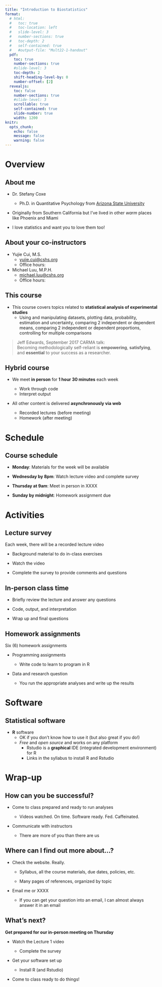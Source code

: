 ```yaml
---
title: "Introduction to Biostatistics"
format:
  # html: 
  #   toc: true
  #   toc-location: left
  #   slide-level: 3
  #   number-sections: true
  #   toc-depth: 2
  #   self-contained: true
  #   #output-file: "Mult22-1-handout"
  pdf: 
    toc: true
    number-sections: true
    #slide-level: 3
    toc-depth: 2
    shift-heading-level-by: 0
    number-offset: [2]
  revealjs:
    toc: false
    number-sections: true
    #slide-level: 3
    scrollable: true
    self-contained: true
    slide-number: true
    width: 1200
knitr: 
  opts_chunk:
    echo: false
    message: false
    warning: false
---
```


# Overview

## About me

- Dr. Stefany Coxe
  - Ph.D. in Quantitative Psychology from [Arizona State University](https://psychology.asu.edu/degree/graduate/quantitative-psychology)

- Originally from Southern California but I've lived in other *warm* places like Phoenix and Miami

- I love statistics and want you to love them too!

## About your co-instructors

* Yujie Cui, M.S.
    * [yujie.cui@cshs.org](yujie.cui@cshs.org)
    * Office hours:
* Michael Luu, M.P.H.
    * [michael.luu@cshs.org](michael.luu@cshs.org)
    * Office hours:

## This course

- This course covers topics related to **statistical analysis of experimental studies**
  - Using and manipulating datasets, plotting data, probability, estimation and uncertainty, comparing 2 independent or dependent means, comparing 2 independent or dependent proportions, controlling for multiple comparisons 
    
> Jeff Edwards, September 2017 CARMA talk: \
Becoming methodologically self-reliant is **empowering**, **satisfying**, and **essential** to your success as a researcher.

## Hybrid course

- We meet **in person** for **1 hour 30 minutes** each week 

  - Work through code  
  - Interpret output

- All other content is delivered **asynchronously via web**

  - Recorded lectures (before meeting)  
  - Homework (after meeting)  

# Schedule

## Course schedule

- **Monday**: Materials for the week will be available 

- **Wednesday by 8pm**: Watch lecture video and complete survey 

- **Thursday at 9am**: Meet in person in XXXX 

- **Sunday by midnight**: Homework assignment due 

# Activities

## Lecture survey

Each week, there will be a recorded lecture video

- Background material to do in-class exercises

- Watch the video

- Complete the survey to provide comments and questions

## In-person class time

- Briefly review the lecture and answer any questions

- Code, output, and interpretation

- Wrap up and final questions

## Homework assignments

Six (6) homework assignments

- Programming assignments
  
  - Write code to learn to program in R

- Data and research question 

  - You run the appropriate analyses and write up the results 

# Software

## Statistical software

- **R** software
  - OK if you don't know how to use it (but also great if you do!)
  - *Free* and *open source* and works on any platform 
    - Rstudio is a **graphical** IDE (integrated development environment) for R
    - Links in the syllabus to install R and Rstudio

# Wrap-up

## How can you be successful?

- Come to class prepared and ready to run analyses 

    - Videos watched. On time. Software ready. Fed. Caffeinated.

- Communicate with instructors

    - There are more of you than there are us
    
## Where can I find out more about...?

- Check the website. Really.

    - Syllabus, all the course materials, due dates, policies, etc.
    
    - Many pages of references, organized by topic

- Email me or XXXX

    - If you can get your question into an email, I can almost always answer it in an email

## What's next?

**Get prepared for our in-person meeting on Thursday**

- Watch the Lecture 1 video 

    - Complete the survey
    
- Get your software set up

    - Install R (and Rstudio) 
    
- Come to class ready to do things!
